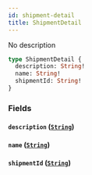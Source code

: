 ```yaml
---
id: shipment-detail
title: ShipmentDetail
---
```


No description

```graphql
type ShipmentDetail {
  description: String!
  name: String!
  shipmentId: String!
}
```

### Fields

#### `description` ([`String`](../../rate-service/scalars/string))

#### `name` ([`String`](../../rate-service/scalars/string))

#### `shipmentId` ([`String`](../../rate-service/scalars/string))
